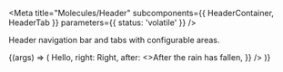 
<Meta
  title="Molecules/Header"
  subcomponents={{ HeaderContainer, HeaderTab }}
  parameters={{ status: 'volatile' }}
/>

Header navigation bar and tabs with configurable areas.

<Canvas withSource="open">
  <Story name="Header">
    {(args) => (
      <HeaderContainer
        sections={{
          left: <HeaderTab>Hello</HeaderTab>,
          right: <HeaderTab>Right</HeaderTab>,
          after: <>After the rain has fallen</>,
        }}
      />
    )}
  </Story>
</Canvas>

<Props of={HeaderContainer} />
